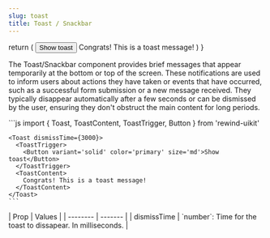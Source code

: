 ```yaml
---
slug: toast
title: Toast / Snackbar
---
```



  return (
    <Toast dismissTime={3000}>
      <ToastTrigger>
        <Button variant='solid' color='primary' size='md'>
          Show toast
        </Button>
      </ToastTrigger>
      <ToastContent>Congrats! This is a toast message!</ToastContent>
    </Toast>
  )
}

The Toast/Snackbar component provides brief messages that appear temporarily at the bottom or top of the screen.
These notifications are used to inform users about actions they have taken or events that have occurred, such as a successful form submission or a new message received.
They typically disappear automatically after a few seconds or can be dismissed by the user, ensuring they don't obstruct the main content for long periods.

<div className="flex flex-col gap-8 justify-center">
  <DocsTemplate preview={ToastPreview()}>
    ```js
    import { Toast, ToastContent, ToastTrigger, Button } from 'rewind-uikit'

    <Toast dismissTime={3000}>
      <ToastTrigger>
        <Button variant='solid' color='primary' size='md'>Show toast</Button>
      </ToastTrigger>
      <ToastContent>
        Congrats! This is a toast message!
      </ToastContent>
    </Toast>
    ```

  </DocsTemplate>

  <div>
    | Prop    | Values |
    | -------- | ------- |
    | dismissTime  | `number`: Time for the toast to dissapear. In milliseconds. |
  </div>
</div>
